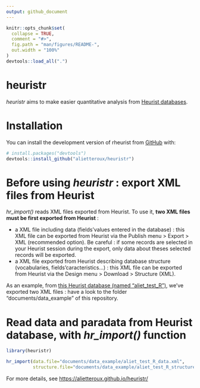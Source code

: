 ```yaml
---
output: github_document
---
```


<!-- README.md is generated from README.Rmd. Please edit that file -->

```r
knitr::opts_chunk$set(
  collapse = TRUE,
  comment = "#>",
  fig.path = "man/figures/README-",
  out.width = "100%"
)
devtools::load_all(".")
```

# heuristr

*heuristr* aims to make easier quantitative analysis from [Heurist databases](https://heuristnetwork.org/). 

# Installation

You can install the development version of rheurist from [GitHub](https://github.com/) with:

``` r
# install.packages("devtools")
devtools::install_github("alietteroux/heuristr")
```

# Before using *heuristr* : export XML files from Heurist

*hr_import()* reads XML files exported from Heurist. To use it, **two XML files must be first exported from Heurist** : 

- a XML file including data (fields'values entered in the database) : this XML file can be exported from Heurist via the Publish menu > Export > XML (recommended option). Be careful : if some records are selected in your Heurist session during the export, only data about theses selected records will be exported.
- a XML file exported from Heurist describing database structure (vocabularies, fields'caracteristics...) : this XML file can be exported from Heurist via the Design menu > Download > Structure (XML).

As an example, from [this Heurist database (named "aliet_test_R")](https://heurist.huma-num.fr/heurist/?db=aliet_test_R&website), we've exported two XML files : have a look to the folder "documents/data_example" of this repository.

# Read data and paradata from Heurist database, with *hr_import()* function

```r
library(heuristr)

hr_import(data.file="documents/data_example/aliet_test_R_data.xml",
          structure.file="documents/data_example/aliet_test_R_structure.xml")
```

For more details, see [https://alietteroux.github.io/heuristr/](https://alietteroux.github.io/heuristr/)
